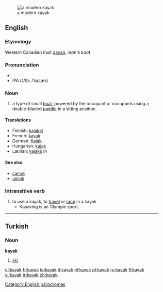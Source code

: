 [[Image:Wda Kajak 2005 Szumyk.jpg|thumb|a modern kayak]]
==English==
{{wikipedia}}
[[Category:English palindromes]]
===Etymology===
Western Canadian Inuit [[qayaq]], ''man's boat''
===Pronunciation===
*{{audio|en-us-kayak.ogg|Audio (US)}}
*IPA (''US''): /ˈkaɪˌæk/
===Noun===
{{en-noun}}

#a type of small [[boat]], powered by the occupant or occupants using a double-bladed [[paddle]] in a sitting position. 

====Translations====
*Finnish: [[kajakki]]
*French: [[kayak]] {{m}}
*German: [[Kajak]]
*Hungarian: [[kajak]]
*Latvian: [[kajaks]] ''m''

====See also====
*[[canoe]]
*[[umiak]]

===Intransitive verb===
{{en-verb}}
#to use a kayak, to [[travel]] or [[race]] in a kayak
#*Kayaking is an Olympic sport.

----

==Turkish==
===Noun===
'''kayak'''

# [[ski]]

[[el:kayak]]
[[fr:kayak]]
[[io:kayak]]
[[it:kayak]]
[[pl:kayak]]
[[pt:kayak]]
[[ru:kayak]]
[[fi:kayak]]
[[vi:kayak]]
[[tr:kayak]]
[[zh:kayak]]